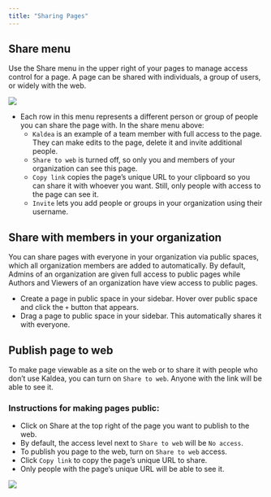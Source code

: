 ```yaml
---
title: "Sharing Pages"
---
```


## Share menu

Use the Share menu in the upper right of your pages to manage access control for
a page. A page can be shared with individuals, a group of users, or widely with
the web.

<Frame>
  <img
    src="/images/sharing-pages-1.png"
    style={{ borderRadius: "6px", border: "1px solid #F3F4F6" }}
  />
</Frame>

- Each row in this menu represents a different person or group of people you can
  share the page with. In the share menu above:
  - `Kaldea` is an example of a team member with full access to the page. They
    can make edits to the page, delete it and invite additional people.
  - `Share to web` is turned off, so only you and members of your organization
    can see this page.
  - `Copy link` copies the page’s unique URL to your clipboard so you can share
    it with whoever you want. Still, only people with access to the page can see
    it.
  - `Invite` lets you add people or groups in your organization using their
    username.

## Share with members in your organization

You can share pages with everyone in your organization via public spaces, which
all organization members are added to automatically. By default, Admins of an
organization are given full access to public pages while Authors and Viewers of
an organization have view access to public pages.

- Create a page in public space in your sidebar. Hover over public space and
  click the `+` button that appears.
- Drag a page to public space in your sidebar. This automatically shares it with
  everyone.

## Publish page to web

To make page viewable as a site on the web or to share it with people who don’t
use Kaldea, you can turn on `Share to web`. Anyone with the link will be able to
see it.

### Instructions for making pages public:

- Click on Share at the top right of the page you want to publish to the web.
- By default, the access level next to `Share to web` will be `No access`.
- To publish you page to the web, turn on `Share to web` access.
- Click `Copy link` to copy the page’s unique URL to share.
- Only people with the page’s unique URL will be able to see it.

<Frame>
  <img
    src="/images/sharing-pages-2.gif"
    style={{ borderRadius: "6px", border: "1px solid #F3F4F6" }}
  />
</Frame>
